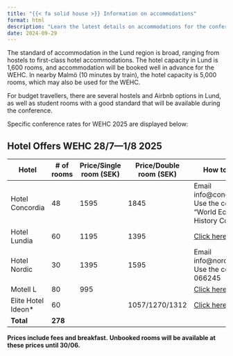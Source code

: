 ```yaml
---
title: "{{< fa solid house >}} Information on accommodations"
format: html
description: "Learn the latest details on accommodations for the conference."
date: 2024-09-29
---
```


The standard of accommodation in the Lund region is broad, ranging from hostels to first-class hotel accommodations. The hotel capacity in Lund is 1,600 rooms, and accommodation will be booked well in advance for the WEHC. In nearby Malmö (10 minutes by train), the hotel capacity is 5,000 rooms, which may also be used for the WEHC.

For budget travellers, there are several hostels and Airbnb options in Lund, as well as student rooms with a good standard that will be available during the conference. 

Specific conference rates for WEHC 2025 are displayed below:

## Hotel Offers WEHC 28/7—1/8 2025

| Hotel                | # of rooms | Price/Single room (SEK) | Price/Double room (SEK)               | How to book?                                                                                                                                       |
|----------------------|-----------|----------------|------------------------------------- |-----------------------------------------------------------------------------------------------------------------------------------------------|
| Hotel Concordia       | 48        | 1595           | 1845                                | Email info@concordia.se. Use the code: "World Economic History Congress"                                                                |
| Hotel Lundia          | 60        | 1195           | 1395                                | [Click here](https://reservations.travelclick.com/86335?groupID=4381903)                                                                        |
| Hotel Nordic          | 30        | 1395           | 1595                                | Email info@nordiclund.se. Use the code: 066245                                                                                 |
| Motell L              | 80        | 995            |                                     | [Click here](https://redirects.ligula.se/WorldEconomicHistoryCongress2025)                                                                      |
| Elite Hotel Ideon*    | 60        |                | 1057/1270/1312                      | [Click here](https://visitlund.se)                                                                                                |
| **Total**             | **278**   |                |                                     |                                                                                                                                               |

**Prices include fees and breakfast.**
**Unbooked rooms will be available at these prices until 30/06.**
